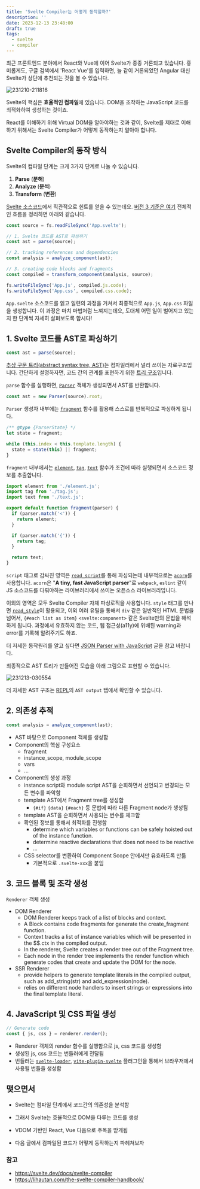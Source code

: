 ```yaml
---
title: 'Svelte Compiler는 어떻게 동작할까?'
description: ''
date: 2023-12-13 23:48:00
draft: true
tags:
  - svelte
  - compiler
---
```


최근 프론트엔드 분야에서 React와 Vue에 이어 Svelte가 종종 거론되고 있습니다. 흥미롭게도, 구글 검색에서 'React Vue'를 입력하면, 늘 같이 거론되었던 Angular 대신 Svelte가 상단에 추천되는 것을 볼 수 있습니다.

![231210-211816](/img/svelte-compiler-operation/231210-211816.png)

Svelte의 핵심은 **효율적인 컴파일**에 있습니다.
DOM을 조작하는 JavaScript 코드를 최적화하여 생성하는 것이죠.

React를 이해하기 위해 Virtual DOM을 알아야하는 것과 같이, Svelte를 제대로 이해하기 위해서는 Svelte Compiler가 어떻게 동작하는지 알아야 합니다.

## Svelte Compiler의 동작 방식

Svelte의 컴파일 단계는 크게 3가지 단계로 나눌 수 있습니다.

1. **Parse** (**분해**)
2. **Analyze** (**분석**)
3. **Transform** (**변환**)

[Svelte 소스코드](https://github.com/sveltejs/svelte/blob/8b60b07f42d515f926a1d04ed2597e085060155b/packages/svelte/src/compiler/index.js#L11-L43)에서 직관적으로 힌트를 얻을 수 있는데요. [버전 3 기준은 여기](https://github.com/sveltejs/svelte/blob/5e151e5efb0ec65ffdf0dde40e1d9ed9bc9feedf/src/compiler/compile/index.ts#L113-L143)
전체적인 흐름을 정리하면 아래와 같습니다.

```js
const source = fs.readFileSync('App.svelte');

// 1. Svelte 코드를 AST로 파싱하기
const ast = parse(source);

// 2. tracking references and dependencies
const analysis = analyze_component(ast);

// 3. creating code blocks and fragments
const compiled = transform_component(analysis, source);

fs.writeFileSync('App.js', compiled.js.code);
fs.writeFileSync('App.css', compiled.css.code);
```

`App.svelte` 소스코드를 읽고 일련의 과정을 거쳐서 최종적으로 `App.js`, `App.css` 파일을 생성합니다. 이 과정은 마치 마법처럼 느껴지는데요, 도대체 어떤 일이 벌어지고 있는지 한 단계씩 자세히 살펴보도록 합시다!

## 1. Svelte 코드를 AST로 파싱하기

```js
const ast = parse(source);
```

[추상 구문 트리(abstract syntax tree, AST)](https://ko.wikipedia.org/wiki/%EC%B6%94%EC%83%81_%EA%B5%AC%EB%AC%B8_%ED%8A%B8%EB%A6%AC)는 컴파일러에서 널리 쓰이는 자료구조입니다.
간단하게 설명하자면, 코드 간의 관계를 표현하기 위한 [트리 구조](https://ko.wikipedia.org/wiki/%ED%8A%B8%EB%A6%AC_%EA%B5%AC%EC%A1%B0)입니다.

`parse` 함수를 실행하면, [`Parser`](https://github.com/sveltejs/svelte/blob/8b60b07f42d515f926a1d04ed2597e085060155b/packages/svelte/src/compiler/phases/1-parse/index.js#L13) 객체가 생성되면서 AST를 반환합니다.

```js
const ast = new Parser(source).root;
```

`Parser` 생성자 내부에는 [`fragment`](https://github.com/sveltejs/svelte/blob/8b60b07f42d515f926a1d04ed2597e085060155b/packages/svelte/src/compiler/phases/1-parse/state/fragment.js) 함수를 활용해 스스로를 반복적으로 파싱하게 됩니다.

```js /fragment/#i
/** @type {ParserState} */
let state = fragment;

while (this.index < this.template.length) {
  state = state(this) || fragment;
}
```

`fragment` 내부에서는 [`element`](https://github.com/sveltejs/svelte/blob/8b60b07f42d515f926a1d04ed2597e085060155b/packages/svelte/src/compiler/phases/1-parse/state/element.js), [`tag`](https://github.com/sveltejs/svelte/blob/8b60b07f42d515f926a1d04ed2597e085060155b/packages/svelte/src/compiler/phases/1-parse/state/tag.js), [`text`](https://github.com/sveltejs/svelte/blob/8b60b07f42d515f926a1d04ed2597e085060155b/packages/svelte/src/compiler/phases/1-parse/state/text.js) 함수가 조건에 따라 실행되면서 소스코드 정보를 추출합니다.

```js /fragment/#i
import element from './element.js';
import tag from './tag.js';
import text from './text.js';

export default function fragment(parser) {
  if (parser.match('<')) {
    return element;
  }

  if (parser.match('{')) {
    return tag;
  }

  return text;
}
```

`script` 태그로 감싸진 영역은 [`read_script`](https://github.com/sveltejs/svelte/blob/8b60b07f42d515f926a1d04ed2597e085060155b/packages/svelte/src/compiler/phases/1-parse/read/script.js#L37)를 통해 파싱되는데 내부적으로는 [`acorn`](https://github.com/acornjs/acorn)를 사용합니다. `acorn`은 "**A tiny, fast JavaScript parser**"로 `webpack`, `eslint` 같이 JS 소스코드를 다뤄야하는 라이브러리에서 쓰이는 오픈소스 라이브러리입니다.

이외의 영역은 모두 Svelte Compiler 자체 파싱로직을 사용합니다.
`style` 태그를 만나면 [`read_style`](https://github.com/sveltejs/svelte/blob/8b60b07f42d515f926a1d04ed2597e085060155b/packages/svelte/src/compiler/phases/1-parse/read/style.js#L23)이 활용되고, 이외 여러 유틸을 통해서 `div` 같은 일반적인 HTML 문법을 넘어서, `{#each list as item}` `<svelte:component>` 같은 Svelte만의 문법을 해석하게 됩니다. 과정에서 유효하지 않는 코드, 웹 접근성(a11y)에 위배된 warning과 error를 기록해 알려주기도 하죠.

더 저세한 동작원리를 알고 싶다면 [JSON Parser with JavaScript](https://lihautan.com/json-parser-with-javascript/) 글을 참고 바랍니다.

최종적으로 AST 트리가 만들어진 모습을 아래 그림으로 표현할 수 있습니다.

![231213-030554](/img/svelte-compiler-operation/231213-030554.png)

더 자세한 AST 구조는 [REPL](https://svelte.dev/repl/hello-world)의 `AST output` 탭에서 확인할 수 있습니다.

## 2. 의존성 추적

```js
const analysis = analyze_component(ast);
```

- AST 바탕으로 Component 객체를 생성함
- Component의 핵심 구성요소
  - fragment
  - instance_scope, module_scope
  - vars
  - ...
- Component의 생성 과정
  - instance script와 module script AST을 순회하면서 선언되고 변경되는 모든 변수를 파악함
  - template AST에서 Fragment tree를 생성함
    - `{#if}` `{data}` `{#each}` 등 문법에 따라 다른 Fragment node가 생성됨
  - template AST을 순회하면서 사용되는 변수를 체크함
  - 확인된 정보를 통해서 최적화를 진행함
    - determine which variables or functions can be safely hoisted out of the instance function.
    - determine reactive declarations that does not need to be reactive
    - ...
  - CSS selector를 변환하여 Component Scope 안에서만 유효하도록 만듦
    - 기본적으로 `.svelte-xxx`을 붙임

## 3. 코드 블록 및 조각 생성

`Renderer` 객체 생성

- DOM Renderer
  - DOM Renderer keeps track of a list of blocks and context.
  - A Block contains code fragments for generate the create_fragment function.
  - Context tracks a list of instance variables which will be presented in the $$.ctx in the compiled output.
  - In the renderer, Svelte creates a render tree out of the Fragment tree.
  - Each node in the render tree implements the render function which generate codes that create and update the DOM for the node.
- SSR Renderer
  - provide helpers to generate template literals in the compiled output, such as add_string(str) and add_expression(node).
  - relies on different node handlers to insert strings or expressions into the final template literal.

## 4. JavaScript 및 CSS 파일 생성

```js
// Generate code
const { js, css } = renderer.render();
```

- Renderer 객체의 render 함수를 실행함으로 js, css 코드를 생성함
- 생성된 js, css 코드는 번들러에게 전달됨
- 번들러는 [`svelte-loader`](https://github.com/sveltejs/svelte-loader), [`vite-plugin-svelte`](https://github.com/sveltejs/vite-plugin-svelte/) 플러그인을 통해서 브라우저에서 사용될 번들을 생성함

## 맺으면서

- Svelte는 컴파일 단계에서 코드간의 의존성을 분석함
- 그래서 Svelte는 효율적으로 DOM을 다루는 코드를 생성
- VDOM 기반인 React, Vue 다음으로 주목을 받게됨

- 다음 글에서 컴파일된 코드가 어떻게 동작하는지 파헤쳐보자

### 참고

- https://svelte.dev/docs/svelte-compiler
- https://lihautan.com/the-svelte-compiler-handbook/
